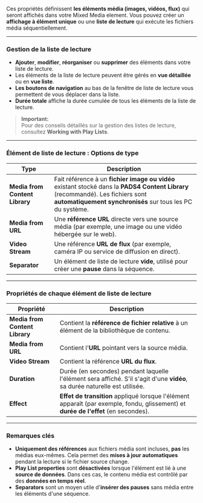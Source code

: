 Ces propriétés définissent **les éléments média (images, vidéos, flux)** qui seront affichés dans votre Mixed Media element. Vous pouvez créer un **affichage à élément unique** ou une **liste de lecture** qui exécute les fichiers média séquentiellement.

***

### **Gestion de la liste de lecture**

* **Ajouter**, **modifier**, **réorganiser** ou **supprimer** des éléments dans votre liste de lecture.
* Les éléments de la liste de lecture peuvent être gérés en **vue détaillée** ou en **vue liste**.
* **Les boutons de navigation** au bas de la fenêtre de liste de lecture vous permettent de vous déplacer dans la liste.
* **Durée totale** affiche la durée cumulée de tous les éléments de la liste de lecture.

> **Important:**\
> Pour des conseils détaillés sur la gestion des listes de lecture, consultez **Working with Play Lists**.

***

### **Élément de liste de lecture : Options de type**

| **Type**                       | **Description**                                                                                                                                                                               |
| ------------------------------ | --------------------------------------------------------------------------------------------------------------------------------------------------------------------------------------------- |
| **Media from Content Library** | Fait référence à un **fichier image ou vidéo** existant stocké dans la **PADS4 Content Library** (recommandé). Les fichiers sont **automatiquement synchronisés** sur tous les PC du système. |
| **Media from URL**             | Une **référence URL** directe vers une source média (par exemple, une image ou une vidéo hébergée sur le web).                                                                                |
| **Video Stream**               | Une référence **URL de flux** (par exemple, caméra IP ou service de diffusion en direct).                                                                                                     |
| **Separator**                  | Un élément de liste de lecture **vide**, utilisé pour créer une **pause** dans la séquence.                                                                                                   |

***

### **Propriétés de chaque élément de liste de lecture**

| **Propriété**                  | **Description**                                                                                                                     |
| ------------------------------ | ----------------------------------------------------------------------------------------------------------------------------------- |
| **Media from Content Library** | Contient la **référence de fichier relative** à un élément de la bibliothèque de contenu.                                           |
| **Media from URL**             | Contient l'**URL** pointant vers la source média.                                                                                   |
| **Video Stream**               | Contient la référence **URL du flux**.                                                                                              |
| **Duration**                   | Durée (en secondes) pendant laquelle l'élément sera affiché. S'il s'agit d'une **vidéo**, sa durée naturelle est utilisée.          |
| **Effect**                     | **Effet de transition** appliqué lorsque l'élément apparaît (par exemple, fondu, glissement) et **durée de l'effet** (en secondes). |

***

### **Remarques clés**

* **Uniquement des références** aux fichiers média sont incluses, **pas** les médias eux-mêmes. Cela permet des **mises à jour automatiques** pendant la lecture si le fichier source change.
* **Play List properties** sont **désactivées** lorsque l'élément est lié à une **source de données**. Dans ces cas, le contenu média est contrôlé par des **données en temps réel**.
* **Separators** sont un moyen utile d'**insérer des pauses** sans média entre les éléments d'une séquence.
